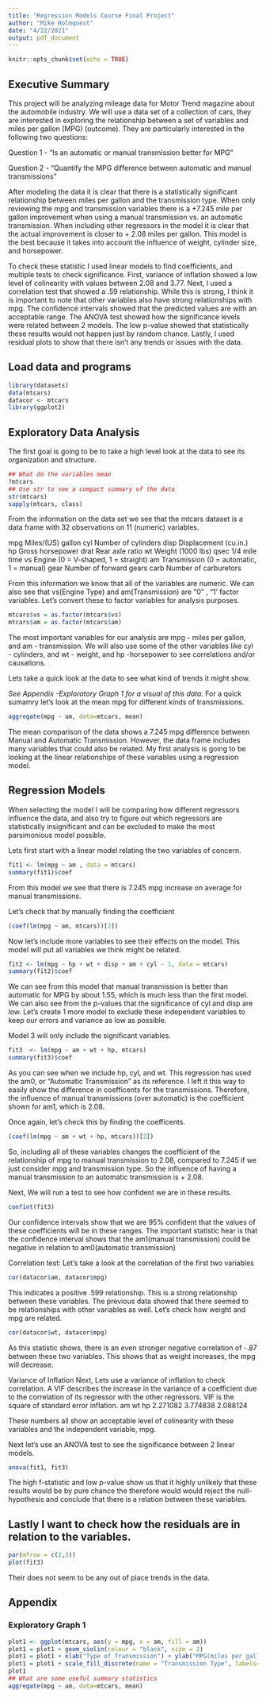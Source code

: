 ```yaml
---
title: "Regression Models Course Final Project"
author: "Mike Holmquest"
date: "4/22/2021"
output: pdf_document
---
```


```r
knitr::opts_chunk$set(echo = TRUE)
```

## Executive Summary
This project will be analyzing mileage data for Motor Trend  magazine about the automobile industry. We will use a data set of a collection of cars, they are interested in exploring the relationship between a set of variables and miles per gallon (MPG) (outcome). They are particularly interested in the following two questions:

Question 1 - “Is an automatic or manual transmission better for MPG”

Question 2 - "Quantify the MPG difference between automatic and manual transmissions"  

After modeling the data it is clear that there is a statistically significant relationship between miles per gallon and the transmission type. When only reviewing the mpg and transmission variables there is a +7.245 mile per gallon improvement when using a manual transmission vs. an automatic transmission. When including other regressors in the model it is clear that the actual improvement is closer to + 2.08 miles per gallon. This model is the best because it takes into account the influence of weight, cylinder size, and horsepower. 

To check these statistic I used linear models to find coefficients, and multiple tests to check significance. First, variance of inflation showed a low level of colinearity with values between 2.08 and 3.77. Next, I used a correlation test that showed a .59 relationship. While this is strong, I think it is important to note that other variables also have strong relationships with mpg. The confidence intervals showed that the predicted values are with an acceptable range. The ANOVA test showed how the significance levels were related between 2 models. The low p-value showed that statistically these results would not happen just by random chance. Lastly, I used residual plots to show that there isn't any trends or issues with the data. 

## Load data and programs

```r
library(datasets)
data(mtcars)
datacor <- mtcars
library(ggplot2)
```

## Exploratory Data Analysis

The first goal is going to be to take a high level look at the data to see its organization and structure.
```r
## What do the variables mean
?mtcars
## Use str to see a compact summary of the data
str(mtcars)
sapply(mtcars, class)
```

From the information on the data set we see that the mtcars dataset is a data frame with 32 observations on 11 (numeric) variables.

mpg	Miles/(US) gallon
cyl	Number of cylinders
disp	Displacement (cu.in.)
hp	Gross horsepower
drat	Rear axle ratio
wt	Weight (1000 lbs)
qsec	1/4 mile time
vs	Engine (0 = V-shaped, 1 = straight)
am	Transmission (0 = automatic, 1 = manual)
gear	Number of forward gears
carb	Number of carburetors

From this information we know that all of the variables are numeric. We can also see that vs(Engine Type) and am(Transmission) are "0" , "1' factor variables. Let's convert these to factor variables for analysis purposes. 

```r
mtcars$vs = as.factor(mtcars$vs)
mtcars$am = as.factor(mtcars$am)
```
The most important variables for our analysis are mpg - miles per gallon, and am - transmission. We will also use some of the other variables like cyl - cylinders, and wt - weight, and hp -horsepower to see correlations and/or causations. 

Lets take a quick look at the data to see what kind of trends it might show. 

*See Appendix -Exploratory Graph 1 for a visual of this data.*
For a quick sumamry let's look at the mean mpg for different kinds of transmissions.
```r
aggregate(mpg ~ am, data=mtcars, mean)
```
The mean comparison of the data shows a 7.245 mpg difference between Manual and Automatic Transmission.  However, the data frame includes many variables that could also be related. My first analysis is going to be looking at the linear relationships of these variables using a regression model.

## Regression Models
When selecting the model I will be comparing how different regressors influence the data, and also try to figure out which regressors are statistically insignificant and can be excluded to make the most parsimonious model possible. 

Lets first start with a linear model relating the two variables of concern. 
```r
fit1 <- lm(mpg ~ am , data = mtcars)
summary(fit1)$coef
```
From this model we see that there is 7.245 mpg increase on average for manual transmissions. 

Let's check that by manually finding the coefficient
```r
(coef(lm(mpg ~ am, mtcars))[2])
```
Now let's include more variables to see their effects on the model. This model will put all variables we think might be related. 
```r
fit2 <- lm(mpg ~ hp + wt + disp + am + cyl - 1, data = mtcars)
summary(fit2)$coef
```

We can see from this model that manual transmission is better than automatic for MPG by about 1.55, which is much less than the first model. We can also see from the p-values that the significance of cyl and disp are low. Let's create 1 more model to exclude these independent variables to keep our errors and variance as low as possible. 

Model 3 will only include the significant variables. 
```r
fit3  <- lm(mpg ~ am + wt + hp, mtcars)
summary(fit3)$coef
```

As you can see when we include hp, cyl, and wt. This regression has used the am0, or "Automatic Transmission" as its reference. I left it this way to easily show the difference in coefficents for the transmissions.  Therefore, the influence of manual transmissions (over automatic) is the coefficient shown for am1, which is 2.08. 

Once again, let's check this by finding the coefficents. 
```r
(coef(lm(mpg ~ am + wt + hp, mtcars))[2])
```
So, including all of these variables changes the coefficient of the relationship of mpg to manual transmission to 2.08, compared to 7.245 if we just consider mpg and transmission type. So the influence of having a manual transmission to an automatic transmission is + 2.08.

Next, We will run a test to see how confident we are in these results. 
```r
confint(fit3)
```
Our confidence intervals show that we are 95% confident that the values of these coefficients will be in these ranges. The important statistic hear is that the confidence interval shows that the am1(manual transmission) could be negative in relation to am0(automatic transmission)

Correlation test: Let's take a look at the correlation of the first two variables 

```r
cor(datacor$am, datacor$mpg)
```

This indicates a positive .599 relationship. This is a strong relationship between these variables. The previous data showed that there seemed to be relationships with other variables as well. Let's check how weight and mpg are related. 

```r
cor(datacor$wt, datacor$mpg)
```
As this statistic shows, there is an even stronger negative correlation of -.87 between these two variables. This shows that as weight increases, the mpg will decrease.

Variance of Inflation
Next, Lets use a variance of inflation to check correlation. A VIF describes the increase in the variance of a coefficient due to the correlation of its regressor with the other regressors. VIF is the square of standard error inflation.
      am       wt       hp 
2.271082 3.774838 2.088124 

These numbers all show an acceptable level of colinearity with these variables and the independent variable, mpg. 

Next let's use an ANOVA test to see the significance between 2 linear models.
```r
anova(fit1, fit3)
```
The high f-statistic and low p-value show us that it highly unlikely that these results would be by pure chance the therefore would would reject the null-hypothesis and conclude that there is a relation between these variables.

## Lastly I want to check how the residuals are in relation to the variables. 
```r
par(mfrow = c(2,2))
plot(fit3)
```
Their does not seem to be any out of place trends in the data. 

## Appendix

### Exploratory Graph 1 
```r
plot1 <- ggplot(mtcars, aes(y = mpg, x = am, fill = am))
plot1 = plot1 + geom_violin(colour = "black", size = 2)
plot1 = plot1 + xlab("Type of Transmission") + ylab("MPG(miles per gallon)")
plot1 = plot1 + scale_fill_discrete(name = "Transmission Type", labels=c("Automatic", "Manual"))
plot1
## What are some useful summary statistics
aggregate(mpg ~ am, data=mtcars, mean)
```
